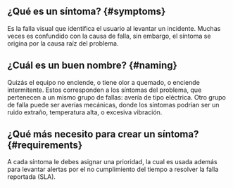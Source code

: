 
## ¿Qué es un síntoma? {#symptoms}
Es la falla visual que identifica el usuario al levantar un incidente. Muchas veces es confundido con la causa de falla, sin embargo, el síntoma se origina por la causa raíz del problema.

## ¿Cuál es un buen nombre? {#naming}
Quizás el equipo no enciende, o tiene olor a quemado, o enciende intermitente. Estos corresponden a los síntomas del problema, que pertenecen a un mismo grupo de fallas: avería de tipo eléctrica. Otro grupo de falla puede ser averías mecánicas, donde los síntomas podrían ser un ruido extraño, temperatura alta, o excesiva vibración.

## ¿Qué más necesito para crear un síntoma? {#requirements}
A cada síntoma le debes asignar una prioridad, la cual es usada además para levantar alertas por el no cumplimiento del tiempo a resolver la falla reportada (SLA).
